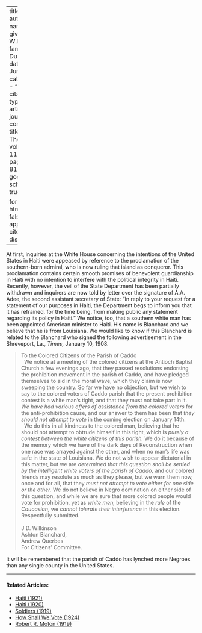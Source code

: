 
---
title: 'Haiti'
author:
  - name:
      given: W.E.B.
      family: Du Bois
date: Jun. 1915
categories: 
  - ""
citation: 
  type: article-journal
  container-title: The Crisis
  volume: 11
  issue: 2
  page: 80-81
google-scholar: true

format:
  html:
    toc: false
    appendix-cite-as: display
---



At first, inquiries at the White House concerning the intentions of the United States in Haiti were appeased by reference to the proclamation of the southern-born admiral, who is now ruling that island as conqueror. This proclamation contains certain smooth
promises of benevolent guardianship in Haiti with no intention to
interfere with the political integrity in Haiti. Recently, however, the
veil of the State Department has been partially withdrawn and inquirers
are now told by letter over the signature of A.A. Adee, the second
assistant secretary of State: "In reply to your request for a statement
of our purposes in Haiti, the Department begs to inform you that it has
refrained, for the time being, from making public any statement
regarding its policy in Haiti."
We notice, too, that a southern white
man has been appointed American minister to Haiti. His name is Blanchard
and we believe that he is from Louisiana. We would like to know if
this Blanchard is related to the Blanchard who signed the following
advertisement in the Shreveport, La., *Times,* January 10, 1908.

> To the Colored Citizens of the Parish of Caddo    
> &nbsp;
> We notice at a meeting of the colored citizens at the Antioch Baptist Church a few evenings ago, that they passed resolutions endorsing the prohibition movement in the parish of Caddo, and have pledged themselves to aid in the moral wave, which they claim is now sweeping the country. So far we have no objection, but we wish to say to the colored voters of Caddo parish that the present prohibition contest is a white man's tight, and that they must not take part in it. *We have had various offers of assistance from the colored voters* for the anti-prohibition cause, and our answer to them has been that *they should not attempt to vote* in the coming election on January 14th.    
> &nbsp;
> We do this in all kindness to the colored man, believing that he should
not attempt to obtrude himself in this tight, which is *purely a contest between the white citizens of this parish.* We do it because of the
memory which we have of the dark days of Reconstruction when one race
was arrayed against the other, and when no man's life was safe in the
state of Louisiana. We do not wish to appear dictatorial in this matter,
but we are *determined that this question shall be settled by the intelligent white voters of the parish of Caddo,* and our colored
friends may resolute as much as they please, but we warn them now, once
and for all, that they *must not attempt to vote either for one side or the other.* We do not believe in Negro domination on either side of this
question, and while we are sure that more colored people would vote for
prohibition, yet as *white men,* believing in the *rule* of the *Caucasian,* we *cannot tolerate their interference* in this election. Respectfully submitted.    
> &nbsp;    
> J D. Wilkinson<br>Ashton Blanchard,<br>Andrew Querbes<br>For Citizens' Committee.

It will be remembered that the parish of Caddo has lynched more Negroes
than any single county in the United States.

<!-- Similar articles start here -->
<div  class="clear-wrap"></div>
<hr>
#### Related Articles:

* [Haiti (1921)](/Volumes/22/06/haiti.html)
* [Haiti (1920)](/Volumes/19/06/haiti.html)
* [Soldiers (1919)](/Volumes/17/01/soldiers.html)
* [How Shall We Vote (1924)](/Volumes/29/01/how_shall_we_vote.html)
* [Robert R. Moton (1919)](/Volumes/18/01/robert_moton.html)

<!-- Similar articles end here -->